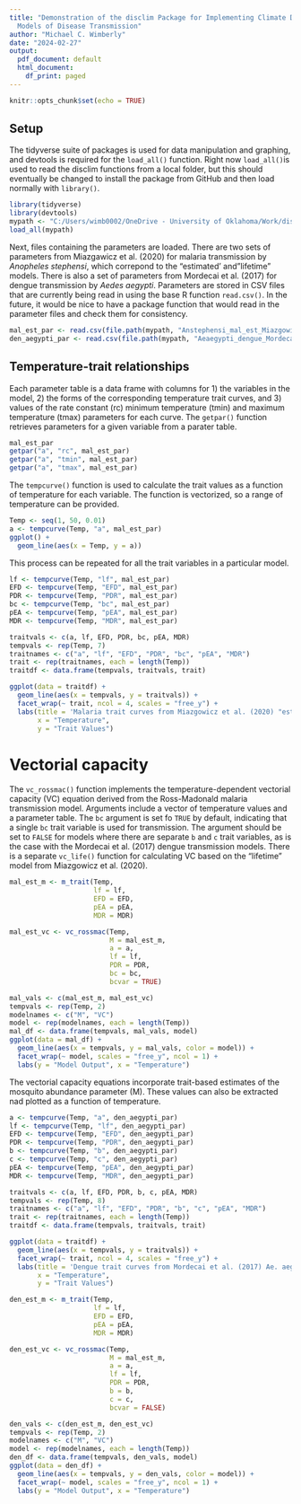 ```yaml
---
title: "Demonstration of the disclim Package for Implementing Climate Driven, Trait-Based
  Models of Disease Transmission"
author: "Michael C. Wimberly"
date: "2024-02-27"
output:
  pdf_document: default
  html_document:
    df_print: paged
---
```


```r
knitr::opts_chunk$set(echo = TRUE)
```

## Setup

The tidyverse suite of packages is used for data manipulation and graphing, and devtools is required for the `load_all()` function. Right now `load_all()`is used to read the disclim functions from a local folder, but this should eventually be changed to install the package from GitHub and then load normally with `library()`.

```r
library(tidyverse)
library(devtools)
mypath <- "C:/Users/wimb0002/OneDrive - University of Oklahoma/Work/disclim"
load_all(mypath)
```

Next, files containing the parameters are loaded. There are two sets of parameters from Miazgawicz et al. (2020) for malaria transmission by *Anopheles stephensi*, which correpond to the "estimated' and "lifetime" models. There is also a set of parameters from Mordecai et al. (2017) for dengue transmission by *Aedes aegypti*. Parameters are stored in CSV files that are currently being read in using the base R function `read.csv()`. In the future, it would be nice to have a package function that would read in the parameter files and check them for consistency.

```r
mal_est_par <- read.csv(file.path(mypath, "Anstephensi_mal_est_Miazgowicz20.csv"))
den_aegypti_par <- read.csv(file.path(mypath, "Aeaegypti_dengue_Mordecai17.csv"))
```

## Temperature-trait relationships

Each parameter table is a data frame with columns for 1) the variables in the model, 2) the forms of the corresponding temperature trait curves, and 3) values of the rate constant (rc) minimum temperature (tmin) and maximum temperature (tmax) parameters for each curve. The `getpar()` function retrieves parameters for a given variable from a parater table.

```r
mal_est_par
getpar("a", "rc", mal_est_par)
getpar("a", "tmin", mal_est_par)
getpar("a", "tmax", mal_est_par)
```

The `tempcurve()` function is used to calculate the trait values as a function of temperature for each variable. The function is vectorized, so a range of temperature can be provided.

```r
Temp <- seq(1, 50, 0.01)
a <- tempcurve(Temp, "a", mal_est_par)
ggplot() +
  geom_line(aes(x = Temp, y = a))

```

This process can be repeated for all the trait variables in a particular model.

```r
lf <- tempcurve(Temp, "lf", mal_est_par)
EFD <- tempcurve(Temp, "EFD", mal_est_par)
PDR <- tempcurve(Temp, "PDR", mal_est_par)
bc <- tempcurve(Temp, "bc", mal_est_par)
pEA <- tempcurve(Temp, "pEA", mal_est_par)
MDR <- tempcurve(Temp, "MDR", mal_est_par)

traitvals <- c(a, lf, EFD, PDR, bc, pEA, MDR)
tempvals <- rep(Temp, 7)
traitnames <- c("a", "lf", "EFD", "PDR", "bc", "pEA", "MDR")
trait <- rep(traitnames, each = length(Temp))
traitdf <- data.frame(tempvals, traitvals, trait)

ggplot(data = traitdf) +
  geom_line(aes(x = tempvals, y = traitvals)) +
  facet_wrap(~ trait, ncol = 4, scales = "free_y") +
  labs(title = 'Malaria trait curves from Miazgowicz et al. (2020) "estimated" model',
       x = "Temperature",
       y = "Trait Values")
```
# Vectorial capacity

The `vc_rossmac()` function implements the temperature-dependent vectorial capacity (VC) equation derived from the Ross-Madonald malaria transmission model. Arguments include a vector of temperature values and a parameter table. The `bc` argument is set fo `TRUE` by default, indicating that a single `bc` trait variable is used for transmission. The argument should be set to `FALSE` for models where there are separate `b` and `c` trait variables, as is the case with the Mordecai et al. (2017) dengue transmission models. There is a separate `vc_life()` function for calculating VC based on the "lifetime" model from Miazgowicz et al. (2020).


```r
mal_est_m <- m_trait(Temp, 
                     lf = lf, 
                     EFD = EFD, 
                     pEA = pEA, 
                     MDR = MDR)

mal_est_vc <- vc_rossmac(Temp, 
                         M = mal_est_m,
                         a = a,
                         lf = lf,
                         PDR = PDR,
                         bc = bc,
                         bcvar = TRUE)

mal_vals <- c(mal_est_m, mal_est_vc)
tempvals <- rep(Temp, 2)
modelnames <- c("M", "VC")
model <- rep(modelnames, each = length(Temp))
mal_df <- data.frame(tempvals, mal_vals, model)
ggplot(data = mal_df) +
  geom_line(aes(x = tempvals, y = mal_vals, color = model)) +
  facet_wrap(~ model, scales = "free_y", ncol = 1) +
  labs(y = "Model Output", x = "Temperature")
```

The vectorial capacity equations incorporate trait-based estimates of the mosquito abundance parameter (M). These values can also be extracted nad plotted as a function of temperature.

```r
a <- tempcurve(Temp, "a", den_aegypti_par)
lf <- tempcurve(Temp, "lf", den_aegypti_par)
EFD <- tempcurve(Temp, "EFD", den_aegypti_par)
PDR <- tempcurve(Temp, "PDR", den_aegypti_par)
b <- tempcurve(Temp, "b", den_aegypti_par)
c <- tempcurve(Temp, "c", den_aegypti_par)
pEA <- tempcurve(Temp, "pEA", den_aegypti_par)
MDR <- tempcurve(Temp, "MDR", den_aegypti_par)

traitvals <- c(a, lf, EFD, PDR, b, c, pEA, MDR)
tempvals <- rep(Temp, 8)
traitnames <- c("a", "lf", "EFD", "PDR", "b", "c", "pEA", "MDR")
trait <- rep(traitnames, each = length(Temp))
traitdf <- data.frame(tempvals, traitvals, trait)

ggplot(data = traitdf) +
  geom_line(aes(x = tempvals, y = traitvals)) +
  facet_wrap(~ trait, ncol = 4, scales = "free_y") +
  labs(title = 'Dengue trait curves from Mordecai et al. (2017) Ae. aegypti model',
       x = "Temperature",
       y = "Trait Values")

```



```r
den_est_m <- m_trait(Temp, 
                     lf = lf, 
                     EFD = EFD, 
                     pEA = pEA, 
                     MDR = MDR)

den_est_vc <- vc_rossmac(Temp, 
                         M = mal_est_m,
                         a = a,
                         lf = lf,
                         PDR = PDR,
                         b = b,
                         c = c,
                         bcvar = FALSE)

den_vals <- c(den_est_m, den_est_vc)
tempvals <- rep(Temp, 2)
modelnames <- c("M", "VC")
model <- rep(modelnames, each = length(Temp))
den_df <- data.frame(tempvals, den_vals, model)
ggplot(data = den_df) +
  geom_line(aes(x = tempvals, y = den_vals, color = model)) +
  facet_wrap(~ model, scales = "free_y", ncol = 1) +
  labs(y = "Model Output", x = "Temperature")
```
